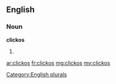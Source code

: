 ==English==

===Noun===
'''clickos'''

# {{plural of|[[clicko]]}}

[[Category:English plurals]]

[[ar:clickos]]
[[fr:clickos]]
[[mg:clickos]]
[[my:clickos]]